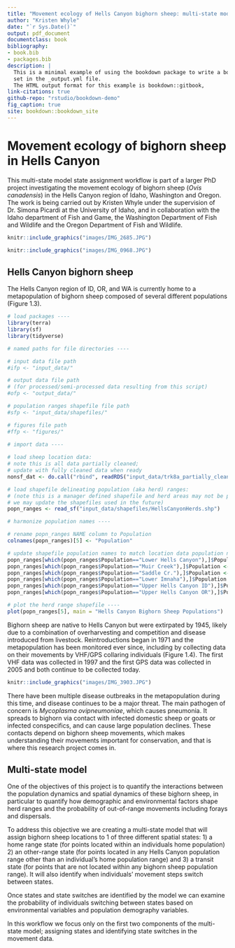 ```yaml
---
title: "Movement ecology of Hells Canyon bighorn sheep: multi-state model state assignment"
author: "Kristen Whyle"
date: "`r Sys.Date()`"
output: pdf_document
documentclass: book
bibliography:
- book.bib
- packages.bib
description: |
  This is a minimal example of using the bookdown package to write a book.
  set in the _output.yml file.
  The HTML output format for this example is bookdown::gitbook,
link-citations: true
github-repo: "rstudio/bookdown-demo"
fig_caption: true
site: bookdown::bookdown_site
---
```


# Movement ecology of bighorn sheep in Hells Canyon

This multi-state model state assignment workflow is part of a larger PhD project investigating the movement ecology of bighorn sheep (*Ovis canadensis*) in the Hells Canyon region of Idaho, Washington and Oregon. The work is being carried out by Kristen Whyle under the supervision of Dr. Simona Picardi at the University of Idaho, and in collaboration with the Idaho department of Fish and Game, the Washington Department of Fish and Wildlife and the Oregon Department of Fish and Wildlife.


```r

knitr::include_graphics("images/IMG_2685.JPG")

```

```r

knitr::include_graphics("images/IMG_0968.JPG")

```


## Hells Canyon bighorn sheep

The Hells Canyon region of ID, OR, and WA is currently home to a metapopulation of bighorn sheep composed of several different populations (Figure 1.3). 

```r

# load packages ----
library(terra)
library(sf)
library(tidyverse)

# named paths for file directories ----

# input data file path
#ifp <- "input_data/"

# output data file path 
# (for processed/semi-processed data resulting from this script)
#ofp <- "output_data/"

# population ranges shapefile file path
#sfp <- "input_data/shapefiles/"

# figures file path
#ffp <- "figures/"
  
# import data ----

# load sheep location data:
# note this is all data partially cleaned;
# update with fully cleaned data when ready
nonsf_dat <- do.call("rbind", readRDS("input_data/trk8a_partially_cleaned_alldata_2024-08.rds"))

# load shapefile delineating population (aka herd) ranges:
# (note this is a manager defined shapefile and herd areas may not be precise
# we may update the shapefiles used in the future)
popn_ranges <- read_sf("input_data/shapefiles/HellsCanyonHerds.shp")

# harmonize population names ----

# rename popn_ranges NAME column to Population
colnames(popn_ranges)[5] <- "Population"

# update shapefile population names to match location data population names:
popn_ranges[which(popn_ranges$Population=="Lower Hells Canyon"),]$Population <- "LowerHellsCanyon"
popn_ranges[which(popn_ranges$Population=="Muir Creek"),]$Population <- "Muir"
popn_ranges[which(popn_ranges$Population=="Saddle Cr."),]$Population <- "Upper Saddle"
popn_ranges[which(popn_ranges$Population=="Lower Imnaha"),]$Population <- "Imnaha"
popn_ranges[which(popn_ranges$Population=="Upper Hells Canyon ID"),]$Population <- "UHC-ID"
popn_ranges[which(popn_ranges$Population=="Upper Hells Canyon OR"),]$Population <- "UHC-OR"

```


```r

# plot the herd range shapefile ----
plot(popn_ranges[5], main = "Hells Canyon Bighorn Sheep Populations")

```

Bighorn sheep are native to Hells Canyon but were extirpated by 1945, likely due to a combination of overharvesting and competition and disease introduced from livestock. Reintroductions began in 1971 and the metapopulation has been monitored ever since, including by collecting data on their movements by VHF/GPS collaring individuals (Figure 1.4). The first VHF data was collected in 1997 and the first GPS data was collected in 2005 and both continue to be collected today. 

```r

knitr::include_graphics("images/IMG_3903.JPG")

```


There have been multiple disease outbreaks in the metapopulation during this time, and disease continues to be a major threat. The main pathogen of concern is *Mycoplasma ovipneumoniae*, which causes pneumonia. It spreads to bighorn via contact with infected domestic sheep or goats or infected conspecifics, and can cause large population declines. These contacts depend on bighorn sheep movements, which makes understanding their movements important for conservation, and that is where this research project comes in.


## Multi-state model

One of the objectives of this project is to quantify the interactions between the population dynamics and spatial dynamics of these bighorn sheep, in particular to quantify how demographic and environmental factors shape herd ranges and the probability of out-of-range movements including forays and dispersals.

To address this objective we are creating a multi-state model that will assign bighorn sheep locations to 1 of three different spatial states: 1) a home range state (for points located within an individuals home population) 2) an other-range state (for points located in any Hells Canyon population range other than an individual's home population range) and 3) a transit state (for points that are not located within any bighorn sheep population range). It will also identify when individuals' movement steps switch between states.

Once states and state switches are identified by the model we can examine the probability of individuals switching between states based on environmental variables and population demography variables. 

In this workflow we focus only on the first two components of the multi-state model; assigning states and identifying state switches in the movement data.
